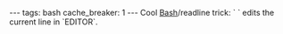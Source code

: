 ---
tags: bash
cache_breaker: 1
---
Cool [[Bash]]/readline trick: `<Control-x> <Control-e>` edits the current line in `EDITOR`.
